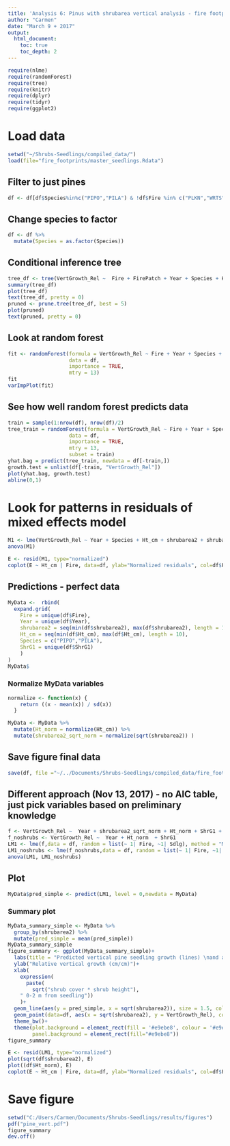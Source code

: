 ```yaml
---
title: 'Analysis 6: Pinus with shrubarea vertical analysis - fire footprints'
author: "Carmen"
date: "March 9 + 2017"
output: 
  html_document:
    toc: true
    toc_depth: 2
---
```


```r
require(nlme)
require(randomForest)
require(tree)
require(knitr)
require(dplyr)
require(tidyr)
require(ggplot2)
```

# Load data
```r
setwd("~/Shrubs-Seedlings/compiled_data/")
load(file="fire_footprints/master_seedlings.Rdata")
```

## Filter to just pines
```r
df <- df[df$Species%in%c("PIPO","PILA") & !df$Fire %in% c("PLKN","WRTS"),]
```

## Change species to factor
```r
df <- df %>% 
  mutate(Species = as.factor(Species))
```

## Conditional inference tree
```r
tree_df <- tree(VertGrowth_Rel ~  Fire + FirePatch + Year + Species + Ht_cm + shrubarea2 + shrubarea3 + Cov1 + Cov1.2 + Cov1.3 + Ht1 + Ht1.2 + Ht1.3, df)
summary(tree_df)
plot(tree_df)
text(tree_df, pretty = 0)
pruned <- prune.tree(tree_df, best = 5)
plot(pruned)
text(pruned, pretty = 0)
```


## Look at random forest
```r
fit <- randomForest(formula = VertGrowth_Rel ~ Fire + Year + Species + Ht_cm + shrubarea2 + shrubarea3 + Cov1 + Cov1.2 + Cov1.3 + Ht1 + Ht1.2 + Ht1.3 + Spp1 + Spp2 + Spp3 + IAG, 
                    data = df,
                    importance = TRUE,
                    mtry = 13)
fit
varImpPlot(fit)
```

## See how well random forest predicts data
```r
train = sample(1:nrow(df), nrow(df)/2)
tree_train = randomForest(formula = VertGrowth_Rel ~ Fire + Year + Species + Ht_cm + shrubarea2 + shrubarea3 + Cov1 + Cov1.2 + Cov1.3 + Ht1 + Ht1.2 + Ht1.3 + Spp1 + Spp2 + Spp3 + IAG, 
                    data = df,
                    importance = TRUE,
                    mtry = 13,
                    subset = train)
yhat.bag = predict(tree_train, newdata = df[-train,])
growth.test = unlist(df[-train, "VertGrowth_Rel"])
plot(yhat.bag, growth.test)
abline(0,1)
```

# Look for patterns in residuals of mixed effects model
```r
M1 <- lme(VertGrowth_Rel ~ Year + Species + Ht_cm + shrubarea2 + shrubarea3 + Cov1 + Cov1.2 + Cov1.3 + Ht1 + Ht1.2 + Ht1.3 + Spp1 , random = ~1|FirePatch, data= df) 
anova(M1)
```

```r
E <- resid(M1, type="normalized")
coplot(E ~ Ht_cm | Fire, data=df, ylab="Normalized residuals", col=df$Fire)
```

## Predictions - perfect data
```r
MyData <-  rbind(
  expand.grid( 
    Fire = unique(df$Fire), 
    Year = unique(df$Year), 
    shrubarea2 = seq(min(df$shrubarea2), max(df$shrubarea2), length = 100),
    Ht_cm = seq(min(df$Ht_cm), max(df$Ht_cm), length = 10),
    Species = c("PIPO","PILA"),
    ShrG1 = unique(df$ShrG1)
    )
)
MyData$
```

### Normalize MyData variables
```r
normalize <- function(x) {
    return ((x - mean(x)) / sd(x))
  }
```

```r
MyData <- MyData %>% 
  mutate(Ht_norm = normalize(Ht_cm)) %>% 
  mutate(shrubarea2_sqrt_norm = normalize(sqrt(shrubarea2)) )
```


## Save figure final data
```r
save(df, file ="~/../Documents/Shrubs-Seedlings/compiled_data/fire_footprints/pinus_vert.Rdata")
```

## Different approach (Nov 13, 2017) - no AIC table, just pick variables based on preliminary knowledge
```r
f <- VertGrowth_Rel ~  Year + shrubarea2_sqrt_norm + Ht_norm + ShrG1 + shrubarea2_sqrt_norm*Ht_norm
f_noshrubs <- VertGrowth_Rel ~  Year + Ht_norm  + ShrG1
LM1 <- lme(f,data = df, random = list(~ 1| Fire, ~1| Sdlg), method = "ML")
LM1_noshrubs <- lme(f_noshrubs,data = df, random = list(~ 1| Fire, ~1| Sdlg), method = "ML")
anova(LM1, LM1_noshrubs)
```

## Plot
```r
MyData$pred_simple <- predict(LM1, level = 0,newdata = MyData)
```

### Summary plot
```r
MyData_summary_simple <- MyData %>% 
  group_by(shrubarea2) %>% 
  mutate(pred_simple = mean(pred_simple))
MyData_summary_simple
figure_summary <- ggplot(MyData_summary_simple)+
  labs(title = "Predicted vertical pine seedling growth (lines) \nand actual growth (points)")+
  ylab("Relative vertical growth (cm/cm)")+
  xlab(
    expression(
      paste(
        sqrt("shrub cover * shrub height"),
    " 0-2 m from seedling"))
    )+
  geom_line(aes(y = pred_simple, x = sqrt(shrubarea2)), size = 1.5, col = "#a02313")+
  geom_point(data=df, aes(x = sqrt(shrubarea2), y = VertGrowth_Rel), col = "#a02313")+
  theme_bw()+
  theme(plot.background = element_rect(fill = '#e9ebe8', colour = '#e9ebe8'),
        panel.background = element_rect(fill="#e9ebe8"))
figure_summary
```

```r
E <- resid(LM1, type="normalized")
plot(sqrt(df$shrubarea2), E)
plot((df$Ht_norm), E)
coplot(E ~ Ht_cm | Fire, data=df, ylab="Normalized residuals", col=df$Fire)
```

# Save figure
```r
setwd("C:/Users/Carmen/Documents/Shrubs-Seedlings/results/figures")
pdf("pine_vert.pdf")
figure_summary
dev.off()
```

